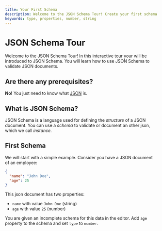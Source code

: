 ```yaml
---
title: Your First Schema 
description: Welcome to the JSON Schema Tour! Create your first schema to validate a JSON document.
keywords: type, properties, number, string
---
```



# JSON Schema Tour
Welcome to the JSON Schema Tour! In this interactive tour your will be introduced to JSON Schema. You will learn how to use JSON Schema to validate JSON documents.


## Are there any prerequisites?
**No!** You just need to know what [JSON](https://www.mongodb.com/resources/languages/what-is-json) is.

## What is JSON Schema?

JSON Schema is a language used for defining the _structure_ of a JSON document. You can use a _schema_ to validate or document an other json, which we call _instance_.

## First Schema 
We will start with a simple example.
Consider you have a JSON document of an employee:
```json
{
  "name": "John Doe",
  "age": 25
}
```
 This json document has two properties:
 - `name` with value `John Doe` (string)
 - `age` with value `25` (number)


You are given an incomplete schema for this data in the editor. 
Add `age` property to the schema and set `type` to `number`. 




